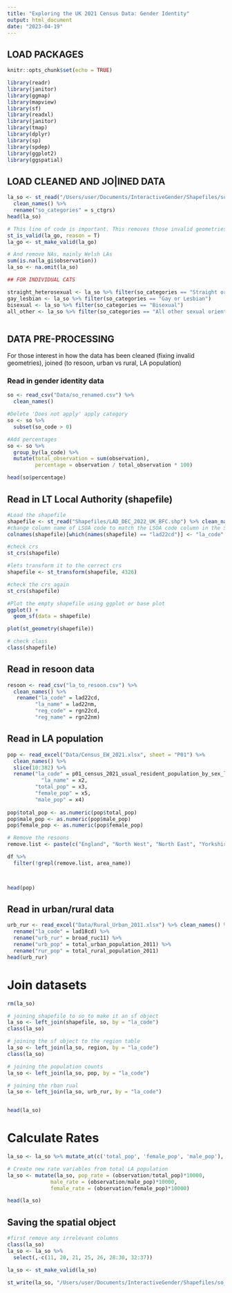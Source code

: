 ```yaml
---
title: "Exploring the UK 2021 Census Data: Gender Identity"
output: html_document
date: "2023-04-19"
---
```


## LOAD PACKAGES 


```r
knitr::opts_chunk$set(echo = TRUE)

library(readr)
library(janitor)
library(ggmap)
library(mapview)
library(sf)
library(readxl)
library(janitor)
library(tmap)
library(dplyr)
library(sp)
library(spdep)
library(ggplot2)
library(ggspatial)

```



## LOAD CLEANED AND JO|INED DATA


```r
la_so <- st_read("/Users/user/Documents/InteractiveGender/Shapefiles/so_spatial.shp") %>%
  clean_names() %>%
  rename("so_categories" = s_ctgrs)
head(la_so)

# This line of code is important. This removes those invalid geometries (those with looped vertices), be patient it takes about 1-2 minutes to run. 
st_is_valid(la_go, reason = T)
la_go <- st_make_valid(la_go)

# And remove NAs, mainly Welsh LAs
sum(is.na(la_gi$observation))
la_so <- na.omit(la_so)

## FOR INDIVIDUAL CATS

straight_heterosexual <- la_so %>% filter(so_categories == "Straight or Heterosexual")
gay_lesbian <- la_so %>% filter(so_categories == "Gay or Lesbian")
bisexual <- la_so %>% filter(so_categories == "Bisexual")
all_other <- la_so %>% filter(so_categories == "All other sexual orientations")



```



## DATA PRE-PROCESSING 

For those interest in how the data has been cleaned (fixing invalid geometries), joined (to resoon, urban vs rural, LA population)


### Read in gender identity data

```r
so <- read_csv("Data/so_renamed.csv") %>% 
  clean_names()

#Delete 'Does not apply' apply category
so <- so %>%
  subset(so_code > 0)

#Add percentages 
so <- so %>% 
  group_by(la_code) %>% 
  mutate(total_observation = sum(observation),
         percentage = observation / total_observation * 100)

head(so$percentage)

```


## Read in LT Local Authority (shapefile)
```r
#Load the shapefile
shapefile <- st_read("Shapefiles/LAD_DEC_2022_UK_BFC.shp") %>% clean_names()
#change column name of LSOA code to match the LSOA code column in the SO polygon data
colnames(shapefile)[which(names(shapefile) == "lad22cd")] <- "la_code"

#check crs 
st_crs(shapefile)

#lets transform it to the correct crs
shapefile <- st_transform(shapefile, 4326)

#check the crs again 
st_crs(shapefile)

#Plot the empty shapefile using ggplot or base plot
ggplot() + 
  geom_sf(data = shapefile)

plot(st_geometry(shapefile))

# check class
class(shapefile)
```


## Read in resoon data

```r
resoon <- read_csv("la_to_resoon.csv") %>%
  clean_names() %>%
   rename("la_code" = lad22cd, 
         "la_name" = lad22nm,
         "reg_code" = rgn22cd,
         "reg_name" = rgn22nm)
```


## Read in LA population 


```r
pop <- read_excel("Data/Census_EW_2021.xlsx", sheet = "P01") %>% 
  clean_names() %>%
  slice(10:382) %>%
  rename("la_code" = p01_census_2021_usual_resident_population_by_sex_local_authorities_in_england_and_wales_note_1,
           "la_name" = x2, 
         "total_pop" = x3,
         "female_pop" = x5,
         "male_pop" = x4)
  
pop$total_pop <- as.numeric(pop$total_pop)
pop$male_pop <- as.numeric(pop$male_pop)
pop$female_pop <- as.numeric(pop$female_pop)

# Remove the resoons
remove.list <- paste(c("England", "North West", "North East", "Yorkshire and The Humber", "East Midlands", "West Midlands", "East of England", "London", "South East", "South West", "Wales"), collapse = "|")

df %>% 
  filter(!grepl(remove.list, area_name))



head(pop)
```


## Read in urban/rural data 

```r

urb_rur <- read_excel("Data/Rural_Urban_2011.xlsx") %>% clean_names() %>%
  rename("la_code" = lad18cd) %>%
  rename("urb_rur" = broad_ruc11) %>%
  rename("urb_pop" = total_urban_population_2011) %>%
  rename("rur_pop" = total_rural_population_2011)
head(urb_rur)

```


# Join datasets

```r
rm(la_so)

# joining shapefile to so to make it an sf object
la_so <- left_join(shapefile, so, by = "la_code")
class(la_so)

# joining the sf object to the region table
la_so <- left_join(la_so, region, by = "la_code") 
class(la_so)

# joining the population counts
la_so <- left_join(la_so, pop, by = "la_code")

# joining the rban rual 
la_so <- left_join(la_so, urb_rur, by = "la_code")


head(la_so)

```


# Calculate Rates

```r
la_so <- la_so %>% mutate_at(c('total_pop', 'female_pop', 'male_pop'), as.numeric)

# Create new rate variables from total LA population 
la_so <- mutate(la_so, pop_rate = (observation/total_pop)*10000, 
              male_rate = (observation/male_pop)*10000, 
              female_rate = (observation/female_pop)*10000)

head(la_so)
```




## Saving the spatial object

```r
#first remove any irrelevant columns
class(la_so)
la_so <- la_so %>%
  select(,-c(11, 20, 21, 25, 26, 28:30, 32:37))

la_so <- st_make_valid(la_so)

st_write(la_so, "/Users/user/Documents/InteractiveGender/Shapefiles/so_spatial.shp")



```

